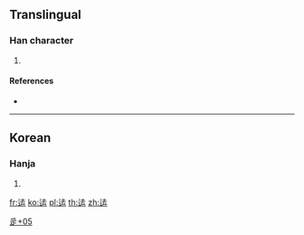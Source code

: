 {{character info/new}}
==Translingual==

===Han character===
{{Han char|rn=162|rad=辵|as=05|sn=9|four=|canj=YGI}}

# {{defn|Han|sort=辵05}}

====References====
* {{Han ref|kx=1255.141|dkj=38812|dj=1739.071|hdz=63822.110|uh=8FF2|ud=36850}}

----

==Korean==

===Hanja===
{{ko-hanja|hangeul=겁|eumhun=|rv=geop|mr=kŏp|y=kep}}

# {{defn|lang=ko|sort=辵05}}

[[Category:Korean-only CJKV Characters|辵+05]]

[[fr:迲]]
[[ko:迲]]
[[pl:迲]]
[[th:迲]]
[[zh:迲]]